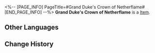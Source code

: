 <%-- [PAGE_INFO]
PageTitle=#Grand Duke's Crown of Netherflame#
[END_PAGE_INFO] --%>
{{Item Infobox
|id          = 51151
|image       = Item Grand Duke's Crown of Netherflame.png
|type        = 
|invCategory = Relics
|rarity      = 4
|effect      = 
|description = A crown of unceasing flame, with its burning ambition serving as its inexhaustible fuel.
|source1     = [[Cavern of Corrosion: Fyxestroll Garden]]
}}
'''Grand Duke's Crown of Netherflame''' is a [[Item]].

==Other Languages==
{{Other Languages
|en   = Grand Duke's Crown of Netherflame
|zhs  = 大公的冥焰冠冕
|zht  = 大公的冥焰冠冕
|ja   = 大公の冥焔の冠
|ko   = 대공의 지옥불 면류관
|es   = Corona de llamas infernales del gran duque
|fr   = Couronne de flammes éternelles du grand duc
|ru   = Пламенная корона герцога
|th   = Grand Duke's Crown of Netherflame
|vi   = Vương Miện Địa Ngục Đại Công Tước
|de   = Infernokrone des Erzherzogs
|id   = Grand Duke's Crown of Netherflame
|pt   = Coroa de Chama Infernal do Grão-Duque
}}

==Change History==
{{Change History|1.5}}